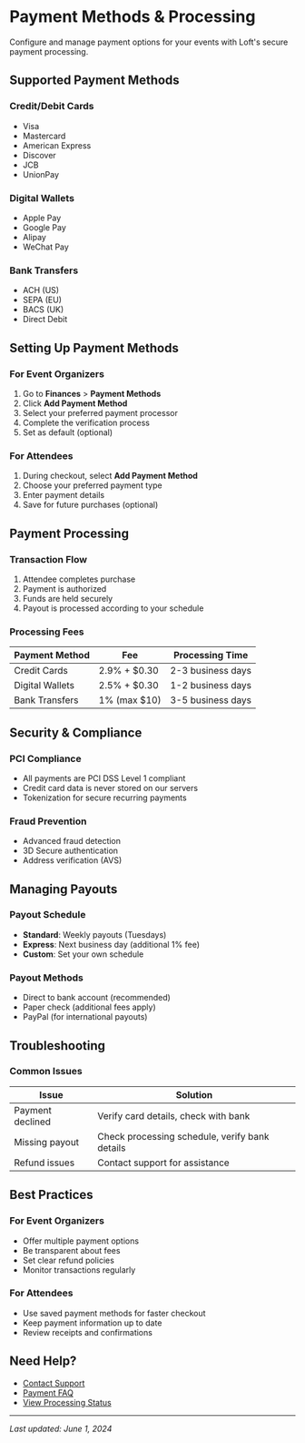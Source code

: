# Payment Methods & Processing

Configure and manage payment options for your events with Loft's secure payment processing.

## Supported Payment Methods

### Credit/Debit Cards
- Visa
- Mastercard
- American Express
- Discover
- JCB
- UnionPay

### Digital Wallets
- Apple Pay
- Google Pay
- Alipay
- WeChat Pay

### Bank Transfers
- ACH (US)
- SEPA (EU)
- BACS (UK)
- Direct Debit

## Setting Up Payment Methods

### For Event Organizers
1. Go to **Finances** > **Payment Methods**
2. Click **Add Payment Method**
3. Select your preferred payment processor
4. Complete the verification process
5. Set as default (optional)

### For Attendees
1. During checkout, select **Add Payment Method**
2. Choose your preferred payment type
3. Enter payment details
4. Save for future purchases (optional)

## Payment Processing

### Transaction Flow
1. Attendee completes purchase
2. Payment is authorized
3. Funds are held securely
4. Payout is processed according to your schedule

### Processing Fees
| Payment Method | Fee | Processing Time |
|---------------|-----|----------------|
| Credit Cards | 2.9% + $0.30 | 2-3 business days |
| Digital Wallets | 2.5% + $0.30 | 1-2 business days |
| Bank Transfers | 1% (max $10) | 3-5 business days |

## Security & Compliance

### PCI Compliance
- All payments are PCI DSS Level 1 compliant
- Credit card data is never stored on our servers
- Tokenization for secure recurring payments

### Fraud Prevention
- Advanced fraud detection
- 3D Secure authentication
- Address verification (AVS)

## Managing Payouts

### Payout Schedule
- **Standard**: Weekly payouts (Tuesdays)
- **Express**: Next business day (additional 1% fee)
- **Custom**: Set your own schedule

### Payout Methods
- Direct to bank account (recommended)
- Paper check (additional fees apply)
- PayPal (for international payouts)

## Troubleshooting

### Common Issues
| Issue | Solution |
|-------|----------|
| Payment declined | Verify card details, check with bank |
| Missing payout | Check processing schedule, verify bank details |
| Refund issues | Contact support for assistance |

## Best Practices

### For Event Organizers
- Offer multiple payment options
- Be transparent about fees
- Set clear refund policies
- Monitor transactions regularly

### For Attendees
- Use saved payment methods for faster checkout
- Keep payment information up to date
- Review receipts and confirmations

## Need Help?
- [Contact Support](/troubleshooting/contact-support)
- [Payment FAQ](/troubleshooting/faq#payments)
- [View Processing Status](#)

---
*Last updated: June 1, 2024*
